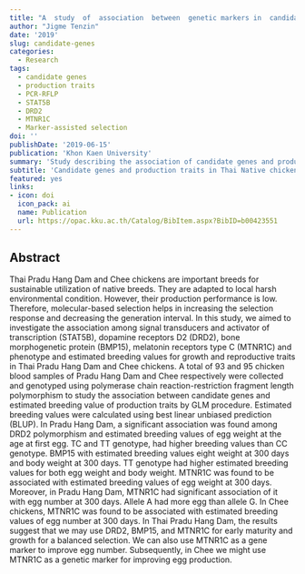 ```yaml
---
title: "A  study  of  association  between  genetic markers in  candidate  genes  and  production  traits  in  Thai  native chickens "
author: "Jigme Tenzin"
date: '2019'
slug: candidate-genes
categories:
  - Research
tags:
  - candidate genes
  - production traits
  - PCR-RFLP
  - STAT5B
  - DRD2
  - MTNR1C
  - Marker-assisted selection
doi: ''
publishDate: '2019-06-15'
publication: 'Khon Kaen University'
summary: 'Study describing the association of candidate genes and production traits.'
subtitle: 'Candidate genes and production traits in Thai Native chickens'
featured: yes
links:
- icon: doi
  icon_pack: ai
  name: Publication
  url: https://opac.kku.ac.th/Catalog/BibItem.aspx?BibID=b00423551
---
```


<style type="text/css">
.page-main img {
  box-shadow: 0px 0px 2px 2px rgba( 0, 0, 0, 0.2 );
  #/* ease | ease-in | ease-out | linear */
  transition: transform ease-in-out 1s;
}

.page-main img:hover {
  transform: scale(1.8);
}
</style>


## Abstract 

Thai Pradu Hang Dam and Chee chickens are important breeds for sustainable utilization of native breeds. They are adapted to local harsh environmental condition. However, their production performance is low. Therefore, molecular-based selection helps in increasing the selection response and decreasing the generation interval. In this study, we aimed to investigate the association among signal transducers and activator of transcription (STAT5B), dopamine receptors D2 (DRD2), bone morphogenetic protein (BMP15), melatonin receptors type C (MTNR1C) and phenotype and estimated breeding values for growth and reproductive traits in Thai Pradu Hang Dam and Chee chickens. A total of 93 and 95 chicken blood samples of Pradu Hang Dam and Chee respectively were collected and genotyped using polymerase chain reaction-restriction fragment length polymorphism to study the association between candidate genes and estimated breeding value of production traits by GLM procedure. Estimated breeding values were calculated using best linear unbiased prediction (BLUP). In Pradu Hang Dam, a significant association was found among DRD2 polymorphism and estimated breeding values of egg weight at the age at first egg. TC and TT genotype, had higher breeding values than CC genotype. BMP15 with estimated breeding values eight weight at 300 days and body weight at 300 days. TT genotype had higher estimated breeding values for both egg weight and body weight. MTNR1C was found to be associated with estimated breeding values of egg weight at 300 days. Moreover, in Pradu Hang Dam, MTNR1C had significant association of it with egg number at 300 days. Allele A had more egg than allele G. In Chee chickens, MTNR1C was found to be associated with estimated breeding values of egg number at 300 days. In Thai Pradu Hang Dam, the results suggest that we may use DRD2, BMP15, and MTNR1C for early maturity and growth for a balanced selection. We can also use MTNR1C as a gene marker to improve egg number. Subsequently, in Chee we might use MTNR1C as a genetic marker for improving egg production.